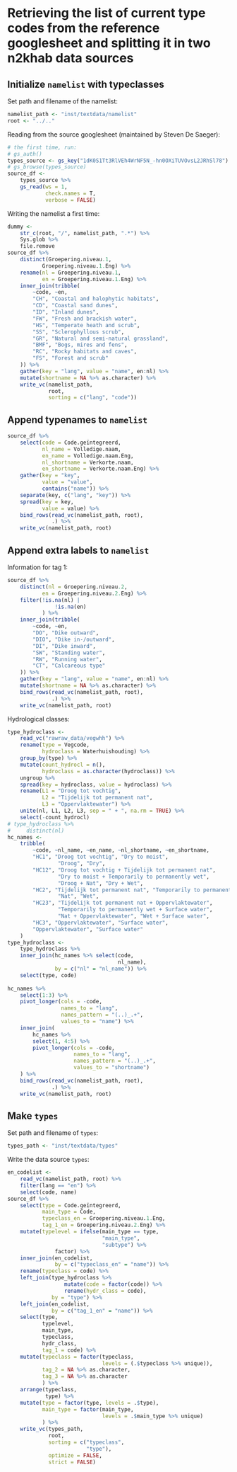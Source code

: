 # Retrieving the list of current type codes from the reference googlesheet and splitting it in two n2khab data sources

## Initialize `namelist` with typeclasses

Set path and filename of the namelist:

```r
namelist_path <- "inst/textdata/namelist"
root <- "../.."
```


Reading from the source googlesheet (maintained by Steven De Saeger):

```r
# the first time, run:
# gs_auth()
types_source <- gs_key("1dK0S1Tt3RlVEh4WrNF5N_-hn0OXiTUVOvsL2JRhSl78")
# gs_browse(types_source)
source_df <-
    types_source %>%
    gs_read(ws = 1, 
            check.names = T,
            verbose = FALSE)
```

Writing the namelist a first time:

```r
dummy <- 
    str_c(root, "/", namelist_path, ".*") %>% 
    Sys.glob %>% 
    file.remove
source_df %>% 
    distinct(Groepering.niveau.1,
           Groepering.niveau.1.Eng) %>% 
    rename(nl = Groepering.niveau.1,
           en = Groepering.niveau.1.Eng) %>% 
    inner_join(tribble(
        ~code, ~en,
        "CH", "Coastal and halophytic habitats",
        "CD", "Coastal sand dunes", 
        "ID", "Inland dunes", 
        "FW", "Fresh and brackish water", 
        "HS", "Temperate heath and scrub", 
        "SS", "Sclerophyllous scrub", 
        "GR", "Natural and semi-natural grassland",
        "BMF", "Bogs, mires and fens", 
        "RC", "Rocky habitats and caves", 
        "FS", "Forest and scrub"
    )) %>% 
    gather(key = "lang", value = "name", en:nl) %>% 
    mutate(shortname = NA %>% as.character) %>% 
    write_vc(namelist_path,
             root,
             sorting = c("lang", "code"))
```

## Append typenames to `namelist`

```r
source_df %>% 
    select(code = Code.geïntegreerd,
           nl_name = Volledige.naam,
           en_name = Volledige.naam.Eng,
           nl_shortname = Verkorte.naam,
           en_shortname = Verkorte.naam.Eng) %>% 
    gather(key = "key", 
           value = "value",
           contains("name")) %>% 
    separate(key, c("lang", "key")) %>% 
    spread(key = key,
           value = value) %>% 
    bind_rows(read_vc(namelist_path, root),
              .) %>% 
    write_vc(namelist_path, root)
```

## Append extra labels to `namelist`

Information for tag 1:

```r
source_df %>% 
    distinct(nl = Groepering.niveau.2,
           en = Groepering.niveau.2.Eng) %>% 
    filter(!is.na(nl) |
               !is.na(en)
           ) %>% 
    inner_join(tribble(
        ~code, ~en,
        "DO", "Dike outward",
        "DIO", "Dike in-/outward", 
        "DI", "Dike inward", 
        "SW", "Standing water", 
        "RW", "Running water", 
        "CT", "Calcareous type"
    )) %>% 
    gather(key = "lang", value = "name", en:nl) %>% 
    mutate(shortname = NA %>% as.character) %>% 
    bind_rows(read_vc(namelist_path, root),
              .) %>% 
    write_vc(namelist_path, root)
```

Hydrological classes:

```r
type_hydroclass <- 
    read_vc("rawraw_data/vegwhh") %>% 
    rename(type = Vegcode,
           hydroclass = Waterhuishouding) %>% 
    group_by(type) %>% 
    mutate(count_hydrocl = n(),
           hydroclass = as.character(hydroclass)) %>% 
    ungroup %>% 
    spread(key = hydroclass, value = hydroclass) %>% 
    rename(L1 = "Droog tot vochtig",
           L2 = "Tijdelijk tot permanent nat",
           L3 = "Oppervlaktewater") %>% 
    unite(nl, L1, L2, L3, sep = " + ", na.rm = TRUE) %>% 
    select(-count_hydrocl)
# type_hydroclass %>% 
#     distinct(nl)
hc_names <- 
    tribble(
        ~code, ~nl_name, ~en_name, ~nl_shortname, ~en_shortname,
        "HC1", "Droog tot vochtig", "Dry to moist",
                "Droog", "Dry",
        "HC12", "Droog tot vochtig + Tijdelijk tot permanent nat", 
                "Dry to moist + Temporarily to permanently wet",
                "Droog + Nat", "Dry + Wet",
        "HC2", "Tijdelijk tot permanent nat", "Temporarily to permanently wet",
                "Nat", "Wet",
        "HC23", "Tijdelijk tot permanent nat + Oppervlaktewater", 
                "Temporarily to permanently wet + Surface water",
                "Nat + Oppervlaktewater", "Wet + Surface water",
        "HC3", "Oppervlaktewater", "Surface water",
        "Oppervlaktewater", "Surface water"
    )
type_hydroclass <- 
    type_hydroclass %>% 
    inner_join(hc_names %>% select(code, 
                                   nl_name),
               by = c("nl" = "nl_name")) %>% 
    select(type, code)
    
hc_names %>% 
    select(1:3) %>% 
    pivot_longer(cols = -code,
                 names_to = "lang",
                 names_pattern = "(..)_.+",
                 values_to = "name") %>% 
    inner_join(
        hc_names %>% 
        select(1, 4:5) %>% 
        pivot_longer(cols = -code,
                     names_to = "lang",
                     names_pattern = "(..)_.+",
                     values_to = "shortname")
    ) %>% 
    bind_rows(read_vc(namelist_path, root),
              .) %>% 
    write_vc(namelist_path, root)
```



## Make `types`

Set path and filename of `types`:

```r
types_path <- "inst/textdata/types"
```

Write the data source `types`:

```r
en_codelist <- 
    read_vc(namelist_path, root) %>% 
    filter(lang == "en") %>% 
    select(code, name)
source_df %>%
    select(type = Code.geïntegreerd,
           main_type = Code,
           typeclass_en = Groepering.niveau.1.Eng,
           tag_1_en = Groepering.niveau.2.Eng) %>% 
    mutate(typelevel = ifelse(main_type == type, 
                              "main_type",
                              "subtype") %>% 
               factor) %>% 
    inner_join(en_codelist,
               by = c("typeclass_en" = "name")) %>% 
    rename(typeclass = code) %>% 
    left_join(type_hydroclass %>% 
                  mutate(code = factor(code)) %>% 
                  rename(hydr_class = code),
              by = "type") %>% 
    left_join(en_codelist,
              by = c("tag_1_en" = "name")) %>% 
    select(type,
           typelevel,
           main_type,
           typeclass,
           hydr_class,
           tag_1 = code) %>% 
    mutate(typeclass = factor(typeclass, 
                              levels = (.$typeclass %>% unique)),
           tag_2 = NA %>% as.character,
           tag_3 = NA %>% as.character
           ) %>% 
    arrange(typeclass, 
            type) %>% 
    mutate(type = factor(type, levels = .$type),
           main_type = factor(main_type, 
                              levels = .$main_type %>% unique)
           ) %>% 
    write_vc(types_path,
             root,
             sorting = c("typeclass",
                         "type"),
             optimize = FALSE,
             strict = FALSE)
```



